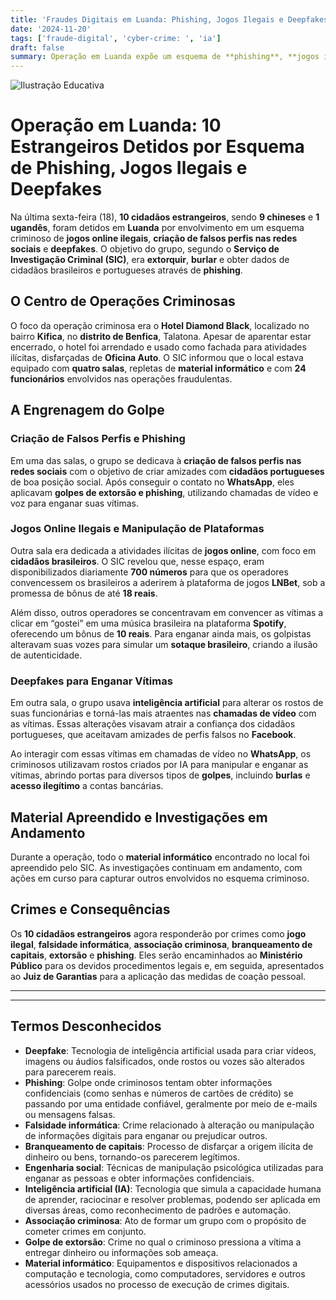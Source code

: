 ```yaml
---
title: 'Fraudes Digitais em Luanda: Phishing, Jogos Ilegais e Deepfakes Expostos pelo SIC'
date: '2024-11-20'
tags: ['fraude-digital', 'cyber-crime: ', 'ia']
draft: false
summary: Operação em Luanda expõe um esquema de **phishing**, **jogos ilegais** e **deepfakes** envolvendo 10 estrangeiros. O grupo usava inteligência artificial e perfis falsos para extorquir vítimas em Portugal e no Brasil. Este caso destaca a sofisticação dos crimes digitais e os perigos das fraudes online.
---
```


![Ilustração Educativa](https://i.ibb.co/WFsnrYQ/sic.png)

# Operação em Luanda: 10 Estrangeiros Detidos por Esquema de Phishing, Jogos Ilegais e Deepfakes

Na última sexta-feira (18), **10 cidadãos estrangeiros**, sendo **9 chineses** e **1 ugandês**, foram detidos em **Luanda** por envolvimento em um esquema criminoso de **jogos online ilegais**, **criação de falsos perfis nas redes sociais** e **deepfakes**. O objetivo do grupo, segundo o **Serviço de Investigação Criminal (SIC)**, era **extorquir**, **burlar** e obter dados de cidadãos brasileiros e portugueses através de **phishing**.

## O Centro de Operações Criminosas

O foco da operação criminosa era o **Hotel Diamond Black**, localizado no bairro **Kifica**, no **distrito de Benfica**, Talatona. Apesar de aparentar estar encerrado, o hotel foi arrendado e usado como fachada para atividades ilícitas, disfarçadas de **Oficina Auto**. O SIC informou que o local estava equipado com **quatro salas**, repletas de **material informático** e com **24 funcionários** envolvidos nas operações fraudulentas.

## A Engrenagem do Golpe

### Criação de Falsos Perfis e Phishing

Em uma das salas, o grupo se dedicava à **criação de falsos perfis nas redes sociais** com o objetivo de criar amizades com **cidadãos portugueses** de boa posição social. Após conseguir o contato no **WhatsApp**, eles aplicavam **golpes de extorsão e phishing**, utilizando chamadas de vídeo e voz para enganar suas vítimas.

### Jogos Online Ilegais e Manipulação de Plataformas

Outra sala era dedicada a atividades ilícitas de **jogos online**, com foco em **cidadãos brasileiros**. O SIC revelou que, nesse espaço, eram disponibilizados diariamente **700 números** para que os operadores convencessem os brasileiros a aderirem à plataforma de jogos **LNBet**, sob a promessa de bônus de até **18 reais**.

Além disso, outros operadores se concentravam em convencer as vítimas a clicar em “gostei” em uma música brasileira na plataforma **Spotify**, oferecendo um bônus de **10 reais**. Para enganar ainda mais, os golpistas alteravam suas vozes para simular um **sotaque brasileiro**, criando a ilusão de autenticidade.

### Deepfakes para Enganar Vítimas

Em outra sala, o grupo usava **inteligência artificial** para alterar os rostos de suas funcionárias e torná-las mais atraentes nas **chamadas de vídeo** com as vítimas. Essas alterações visavam atrair a confiança dos cidadãos portugueses, que aceitavam amizades de perfis falsos no **Facebook**.

Ao interagir com essas vítimas em chamadas de vídeo no **WhatsApp**, os criminosos utilizavam rostos criados por IA para manipular e enganar as vítimas, abrindo portas para diversos tipos de **golpes**, incluindo **burlas** e **acesso ilegítimo** a contas bancárias.

## Material Apreendido e Investigações em Andamento

Durante a operação, todo o **material informático** encontrado no local foi apreendido pelo SIC. As investigações continuam em andamento, com ações em curso para capturar outros envolvidos no esquema criminoso.

## Crimes e Consequências

Os **10 cidadãos estrangeiros** agora responderão por crimes como **jogo ilegal**, **falsidade informática**, **associação criminosa**, **branqueamento de capitais**, **extorsão** e **phishing**. Eles serão encaminhados ao **Ministério Público** para os devidos procedimentos legais e, em seguida, apresentados ao **Juiz de Garantias** para a aplicação das medidas de coação pessoal.

---
---

## Termos Desconhecidos

- **Deepfake**: Tecnologia de inteligência artificial usada para criar vídeos, imagens ou áudios falsificados, onde rostos ou vozes são alterados para parecerem reais.
- **Phishing**: Golpe onde criminosos tentam obter informações confidenciais (como senhas e números de cartões de crédito) se passando por uma entidade confiável, geralmente por meio de e-mails ou mensagens falsas.
- **Falsidade informática**: Crime relacionado à alteração ou manipulação de informações digitais para enganar ou prejudicar outros.
- **Branqueamento de capitais**: Processo de disfarçar a origem ilícita de dinheiro ou bens, tornando-os parecerem legítimos.
- **Engenharia social**: Técnicas de manipulação psicológica utilizadas para enganar as pessoas e obter informações confidenciais.
- **Inteligência artificial (IA)**: Tecnologia que simula a capacidade humana de aprender, raciocinar e resolver problemas, podendo ser aplicada em diversas áreas, como reconhecimento de padrões e automação.
- **Associação criminosa**: Ato de formar um grupo com o propósito de cometer crimes em conjunto.
- **Golpe de extorsão**: Crime no qual o criminoso pressiona a vítima a entregar dinheiro ou informações sob ameaça.
- **Material informático**: Equipamentos e dispositivos relacionados a computação e tecnologia, como computadores, servidores e outros acessórios usados no processo de execução de crimes digitais.
